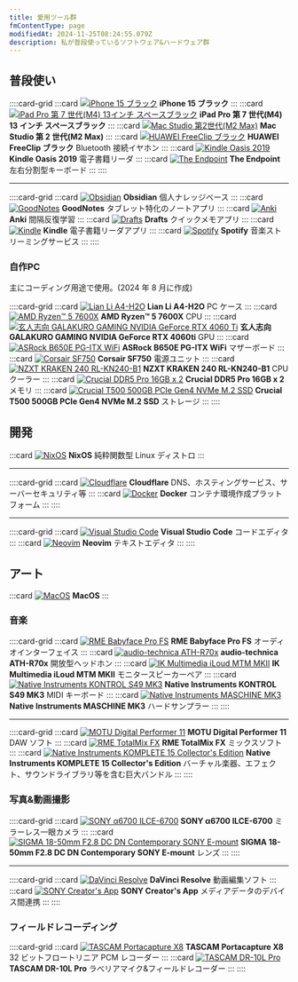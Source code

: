 ```yaml
---
title: 愛用ツール群
fmContentType: page
modifiedAt: 2024-11-25T08:24:55.079Z
description: 私が普段使っているソフトウェア&ハードウェア群
---
```


## 普段使い

::::card-grid
:::card
[![iPhone 15 ブラック](../../../assets/images/iphone-15-black.webp)](https://www.apple.com/jp/shop/buy-iphone/iphone-15)
**iPhone 15 ブラック**
:::
:::card
[![iPad Pro 第 7 世代(M4) 13インチ スペースブラック](../../../assets/images/ipad-pro-13inch-spaceblack.webp)](https://www.apple.com/jp/ipad-pro/)
**iPad Pro 第 7 世代(M4) 13 インチ スペースブラック**
:::
:::card
[![Mac Studio 第2世代(M2 Max)](../../../assets/images/mac-studio-m2.webp)](https://www.apple.com/jp/mac-studio/)
**Mac Studio 第 2 世代(M2 Max)**
:::
:::card
[![ HUAWEI FreeClip ブラック ](../../../assets/images/huawei-freeclip.webp)](https://consumer.huawei.com/jp/audio/freeclip/)
**HUAWEI FreeClip ブラック**
Bluetooth 接続イヤホン
:::
:::card
[![ Kindle Oasis 2019 ](../../../assets/images/kindle-oasis-2019.avif)](https://www.amazon.co.jp/Kindle-Oasis-%E8%89%B2%E8%AA%BF%E8%AA%BF%E7%AF%80%E3%83%A9%E3%82%A4%E3%83%88%E6%90%AD%E8%BC%89-Wi-Fi-8GB-%E5%BA%83%E5%91%8A%E3%81%A4%E3%81%8D-%E9%9B%BB%E5%AD%90%E6%9B%B8%E7%B1%8D%E3%83%AA%E3%83%BC%E3%83%80%E3%83%BC/dp/B07L5GH2YP)
**Kindle Oasis 2019**
電子書籍リーダ
:::
:::card
[![ The Endpoint ](../../../assets/images/the-endpoint.jpg)](https://younagi.dev/ja/split-keyboard-the-endpoint-build/)
**The Endpoint**
左右分割型キーボード
:::
::::

---

::::card-grid
:::card
[![ Obsidian ](../../../assets/images/obsidian-icon.png)](https://obsidian.md/)
**Obsidian**
個人ナレッジベース
:::
:::card
[![ GoodNotes ](../../../assets/images/goodnotes-icon.webp)](https://www.goodnotes.com/)
**GoodNotes**
タブレット特化のノートアプリ
:::
:::card
[![ Anki ](../../../assets/images/anki-icon.webp)](https://apps.ankiweb.net/)
**Anki**
間隔反復学習
:::
:::card
[![ Drafts ](../../../assets/images/drafts-icon.webp)](https://getdrafts.com/)
**Drafts**
クイックメモアプリ
:::
:::card
[![ Kindle ](../../../assets/images/kindle-icon.webp)](https://www.amazon.co.jp/gp/browse.html?node=26197586051&ref=kcp_fd_hz)
**Kindle**
電子書籍リーダアプリ
:::
:::card
[![ Spotify ](../../../assets/images/spotify-icon.png)](https://open.spotify.com/)
**Spotify**
音楽ストリーミングサービス
:::
::::

### 自作PC

主にコーディング用途で使用。(2024 年 8 月に作成)

::::card-grid
:::card
[![ Lian Li A4-H2O ](../../../assets/images/lian-li-a4-h2o.webp)](https://lian-li.com/ja/product/a4h2o/?cn-reloaded=1)
**Lian Li A4-H2O**
PC ケース
:::
:::card
[![AMD Ryzen™ 5 7600X](../../../assets/images/amd-ryzen-5-7600x.webp)](https://www.amd.com/ja/products/processors/desktops/ryzen/7000-series/amd-ryzen-5-7600x.html)
**AMD Ryzen™ 5 7600X**
CPU
:::
:::card
[![玄人志向 GALAKURO GAMING NVIDIA GeForce RTX 4060 Ti](../../../assets/images/garakuro-geforce-rtx-4060ti.webp)](https://www.kuroutoshikou.com/product/detail/gg-rtx4060ti-e8gb-oc-df.html)
**玄人志向 GALAKURO GAMING NVIDIA GeForce RTX 4060ti**
GPU
:::
:::card
[![ ASRock B650E PG-ITX WiFi ](../../../assets/images/asrock-b650e-pg-itx-wifi.webp)](https://pg.asrock.com/mb/AMD/B650E%20PG-ITX%20WiFi/index.jp.asp)
**ASRock B650E PG-ITX WiFi**
マザーボード
:::
:::card
[![ Corsair SF750 ](../../../assets/images/corsair-sf750.avif)](https://www.corsair.com/jp/ja/p/psu/cp-9020186-jp/sf-series-sf750-750-watt-80-plus-platinum-certified-high-performance-sfx-psu-jp-cp-9020186-jp)
**Corsair SF750**
電源ユニット
:::
:::card
[![ NZXT KRAKEN 240 RL-KN240-B1 ](../../../assets/images/nzxt-kraken-240-black.avif)](https://nzxt.com/ja-JP/product/kraken-240?srsltid=AfmBOopWj0u4VDZ-WDFUF2_38M1i4Y2lJg-uSpQWCu26ZnBwNo-pvUx3)
**NZXT KRAKEN 240 RL-KN240-B1**
CPU クーラー
:::
:::card
[![ Crucial DDR5 Pro 16GB x 2](../../../assets/images/crucial-ddr5-pro.webp)](https://www.crucial.com/memory/ddr5/cp2k16g56c46u5)
**Crucial DDR5 Pro 16GB x 2**
メモリ
:::
:::card
[![ Crucial T500 500GB PCIe Gen4 NVMe M.2 SSD](../../../assets/images/crucial-t500-ssd.webp)](https://www.crucial.jp/ssd/t500/ct500t500ssd8/)
**Crucial T500 500GB PCIe Gen4 NVMe M.2 SSD**
ストレージ
:::
::::

## 開発

:::card
[![ NixOS ](../../../assets/images/nixos-icon.webp)](https://nixos.org/)
**NixOS**
純粋関数型 Linux ディストロ
:::

---

::::card-grid
:::card
[![ Cloudflare ](../../../assets/images/cloudflare-logo.webp)](https://www.cloudflare.com/ja-jp/lp/ppc/overview-x/)
**Cloudflare**
DNS、ホスティングサービス、サーバーセキュリティ等
:::
:::card
[![ Docker ](../../../assets/images/docker-logo-blue.webp)](https://www.docker.com/)
**Docker**
コンテナ環境作成プラットフォーム
:::
::::

---

::::card-grid
:::card
[![ Visual Studio Code ](../../../assets/images/vscode-icon.webp)](https://code.visualstudio.com/)
**Visual Studio Code**
コードエディタ
:::
:::card
[![ Neovim ](../../../assets/images/neovim-icon.webp)](https://neovim.io/)
**Neovim**
テキストエディタ
:::
::::

## アート

:::card
[![ MacOS ](../../../assets/images/macos.png)](https://www.apple.com/macos/sonoma/)
**MacOS**
:::

### 音楽

::::card-grid
:::card
[![RME Babyface Pro FS](../../../assets/images/rme-babyface-pro-fs.webp)](https://synthax.jp/babyface-pro-fs.html)
**RME Babyface Pro FS**
オーディオインターフェイス
:::
:::card
[![audio-technica ATH-R70x](../../../assets/images/audio-technica-ath-r70x.webp)](https://www.audio-technica.co.jp/product/ATH-R70x?srsltid=AfmBOorXxQEzMYddDoDzfjSaT2bvyxwxa9GGJ8_6uAUcM46nGRhKQLoV)
**audio-technica ATH-R70x**
開放型ヘッドホン
:::
:::card
[![IK Multimedia iLoud MTM MKII](../../../assets/images/ik-multimedia-iloud-mtm-mkii.avif)](https://hookup.co.jp/products/ik-multimedia/iloud-mtm-mkii)
**IK Multimedia iLoud MTM MKII**
モニタースピーカーペア
:::
:::card
[![Native Instruments KONTROL S49 MK3](../../../assets/images/ni-kontrol-s49-mk3.avif)](https://www.native-instruments.com/jp/products/komplete/keyboards/kontrol-s49-s61-s88/?srsltid=AfmBOorn6uQIXlI_YanmNHKSwWa9FbmDOrIySmQBX-PuKlxS-4nnjPPs)
**Native Instruments KONTROL S49 MK3**
MIDI キーボード
:::
:::card
[![Native Instruments MASCHINE MK3](../../../assets/images/ni-maschine-mk3.webp)](https://www.native-instruments.com/jp/products/maschine/production-systems/maschine/whats-new-in-mk3/?srsltid=AfmBOoryQwBPYY3OzXm82Xx0pn7dpBM4fhF3EAXXc-VrDTiUmsHIWUnG)
**Native Instruments MASCHINE MK3**
ハードサンプラー
:::
::::

---

::::card-grid
:::card
[![ MOTU Digital Performer 11 ](../../../assets/images/motu-digital-performer-11.webp)](https://h-resolution.com/product/digital-performer/)
**MOTU Digital Performer 11**
DAW ソフト
:::
:::card
[![ RME TotalMix FX ](../../../assets/images/totalmix-fx.webp)](https://rme-audio.de/totalmix-fx.html)
**RME TotalMix FX**
ミックスソフト
:::
:::card
[![Native Instruments KOMPLETE 15 Collector's Edition](../../../assets/images/ni-komplete-15-collectors-edition.avif)](https://ni-japan.jp/products/komplete-15-collectors-edition)
**Native Instruments KOMPLETE 15 Collector's Edition**
バーチャル楽器、エフェクト、サウンドライブラリ等を含む巨大バンドル
:::
::::

### 写真&動画撮影

::::card-grid
:::card
[![SONY α6700 ILCE-6700](../../../assets/images/sony-ilce-6700.webp)](https://www.sony.jp/ichigan/a-universe/special_ILCE-6700/?srsltid=AfmBOopW5UyEBpbMy8T9nVbXWQqON4WNw_K3-VQRwTZAwtoeJA6sxPcU)
**SONY α6700 ILCE-6700**
ミラーレス一眼カメラ
:::
:::card
[![SIGMA 18-50mm F2.8 DC DN Contemporary SONY E-mount](../../../assets/images/sigma-dc-dn-contemporary-e-mount.webp)](https://www.sigma-global.com/jp/lenses/c021_18_50_28/)
**SIGMA 18-50mm F2.8 DC DN Contemporary SONY E-mount**
レンズ
:::
::::

---

::::card-grid
:::card
[![ DaVinci Resolve ](../../../assets/images/davinci-resolve-icon.webp)](https://www.blackmagicdesign.com/products/davinciresolve)
**DaVinci Resolve**
動画編集ソフト
:::
:::card
[![ SONY Creator's App ](../../../assets/images/sony-creators-app-icon.webp)](https://creatorscloud.sony.net/catalog/ja-jp/creatorsapp/index.html)
**SONY Creator's App**
メディアデータのデバイス間連携
:::
::::

### フィールドレコーディング

::::card-grid
:::card
[![TASCAM Portacapture X8](../../../assets/images/tascam-portacapture-x8.webp)](https://tascam.jp/us/product/portacapture_x8/top)
**TASCAM Portacapture X8**
32 ビットフロートリニア PCM レコーダー
:::
:::card
[![TASCAM DR-10L Pro](../../../assets/images/tascam-dr-10l-pro.webp)](https://tascam.jp/us/product/dr-10l_pro/top)
**TASCAM DR-10L Pro**
ラべリアマイク&フィールドレコーダー
:::
::::
